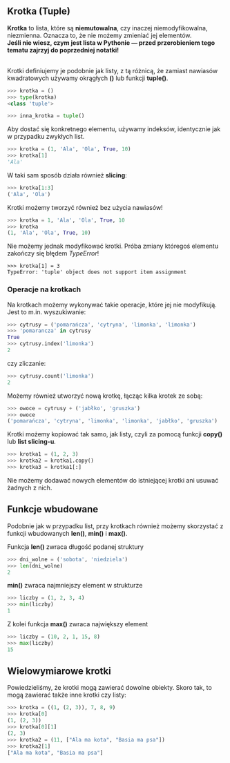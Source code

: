 ## Krotka (Tuple)
**Krotka** to lista, które są **niemutowalna**, czy inaczej niemodyfikowalna, niezmienna. Oznacza to, że nie możemy zmieniać jej elementów. <br/>
**Jeśli nie wiesz, czym jest lista w Pythonie — przed przerobieniem tego tematu zajrzyj do poprzedniej notatki!** <br/><br/>

Krotki definiujemy je podobnie jak listy, z tą różnicą, że zamiast nawiasów kwadratowych używamy okrągłych **()** lub funkcji **tuple()**.

```python
>>> krotka = ()
>>> type(krotka)
<class 'tuple'>

>>> inna_krotka = tuple()
```

Aby dostać się konkretnego elementu, używamy indeksów, identycznie jak w przypadku zwykłych list. 

```python
>>> krotka = (1, 'Ala', 'Ola', True, 10)
>>> krotka[1]
'Ala'
```
W taki sam sposób działa również **slicing**:

```python
>>> krotka[1:3]
('Ala', 'Ola')
```

Krotki możemy tworzyć również bez użycia nawiasów!
```python
>>> krotka = 1, 'Ala', 'Ola', True, 10
>>> krotka
(1, 'Ala', 'Ola', True, 10)
```


Nie możemy jednak modyfikować krotki. Próba zmiany któregoś elementu zakończy się błędem *TypeError*!
```python=
>>> krotka[1] = 3
TypeError: 'tuple' object does not support item assignment
```

### Operacje na krotkach
Na krotkach możemy wykonywać takie operacje, które jej nie modyfikują. 
Jest to m.in. wyszukiwanie:
```python
>>> cytrusy = ('pomarańcza', 'cytryna', 'limonka', 'limonka')
>>> 'pomarancza' in cytrusy
True
>>> cytrusy.index('limonka')
2
```
czy zliczanie:
```python
>>> cytrusy.count('limonka')
2
```

Możemy również utworzyć nową krotkę, łącząc kilka krotek ze sobą:
```python
>>> owoce = cytrusy + ('jabłko', 'gruszka')
>>> owoce
('pomarańcza', 'cytryna', 'limonka', 'limonka', 'jabłko', 'gruszka')
```

Krotki możemy kopiować tak samo, jak listy, czyli za pomocą funkcji **copy()** lub **list slicing-u**.
```python
>>> krotka1 = (1, 2, 3)
>>> krotka2 = krotka1.copy()
>>> krotka3 = krotka1[:]
```

Nie możemy dodawać nowych elementów do istniejącej krotki ani usuwać żadnych z nich. 

## Funkcje wbudowane
Podobnie jak w przypadku list, przy krotkach również możemy skorzystać z funkcji wbudowanych **len()**, **min()** i **max()**.

Funkcja **len()** zwraca długość podanej struktury
```python
>>> dni_wolne = ('sobota', 'niedziela')
>>> len(dni_wolne)
2
```
**min()** zwraca najmniejszy element w strukturze
```python
>>> liczby = (1, 2, 3, 4)
>>> min(liczby)
1
```
Z kolei funkcja **max()** zwraca największy element
```python
>>> liczby = (10, 2, 1, 15, 8)
>>> max(liczby)
15
```

## Wielowymiarowe krotki
Powiedzieliśmy, że krotki mogą zawierać dowolne obiekty. Skoro tak, to mogą zawierać także inne krotki czy listy: 
```python
>>> krotka = ((1, (2, 3)), 7, 8, 9)
>>> krotka[0]
(1, (2, 3))
>>> krotka[0][1]
(2, 3)
>>> krotka2 = (11, ["Ala ma kota", "Basia ma psa"])
>>> krotka2[1]
["Ala ma kota", "Basia ma psa"]
```